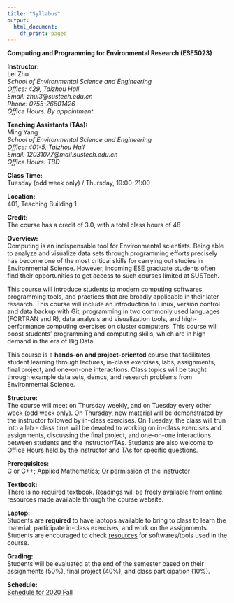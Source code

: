 ```yaml
---
title: "Syllabus"
output:
  html_document:
    df_print: paged
---
```

**Computing and Programming for Environmental Research (ESE5023)**

**Instructor:**  
Lei Zhu  
*School of Environmental Science and Engineering  
Office: 429, Taizhou Hall  
Email: zhul3@sustech.edu.cn  
Phone: 0755-26601426  
Office Hours: By appointment*  

**Teaching Assistants (TAs):**    
Ming Yang  
*School of Environmental Science and Engineering  
Office: 401-5, Taizhou Hall  
Email: 12031077@mail.sustech.edu.cn  
Office Hours: TBD*  

**Class Time:**   
Tuesday (odd week only) / Thursday, 19:00-21:00

**Location:**   
401, Teaching Building 1

**Credit:**   
The course has a credit of 3.0, with a total class hours of 48

**Overview:**   
Computing is an indispensable tool for Environmental scientists. Being able to analyze and visualize data sets through programming efforts precisely has become one of the most critical skills for carrying out studies in Environmental Science. However, incoming ESE graduate students often find their opportunities to get access to such courses limited at SUSTech.   

This course will introduce students to modern computing softwares, programming tools, and practices that are broadly applicable in their later research. This course will include an introduction to Linux, version control and data backup with Git, programming in two commonly used languages (FORTRAN and R), data analysis and visualization tools, and high-performance computing exercises on cluster computers. This course will boost students’ programming and computing skills, which are in high demand in the era of Big Data. 

This course is a **hands-on and project-oriented** course that facilitates student learning through lectures, in-class exercises, labs, assignments, final project, and one-on-one interactions. Class topics will be taught through example data sets, demos, and research problems from Environmental Science.  

**Structure:**   
The course will meet on Thursday weekly, and on Tuesday every other week (odd week only). On Thursday, new material will be demonstrated by the instructor followed by in-class exercises. On Tuesday, the class will trun into a lab - class time will be devoted to working on in-class exercises and assignments, discussing the final project, and one-on-one interactions between students and the instructor/TAs. Students are also welcome to Office Hours held by the instructor and TAs for specific questions.

**Prerequisites:**  
C or C++; Applied Mathematics; Or permission of the instructor

**Textbook:**   
There is no required textbook. Readings will be freely available from online resources made available through the course website.

**Laptop:**   
Students are **required** to have laptops available to bring to class to learn the material, participate in-class exercises, and work on the assignments. Students are encouraged to check [resources](https://zhu-group.github.io/ese5023/Resource.html) for softwares/tools used in the course.

**Grading:**   
Students will be evaluated at the end of the semester based on their assignments (50%), final project (40%), and class participation (10%).

**Schedule:**  
[Schedule for 2020 Fall](https://zhu-group.github.io/ese5023/Schedule.html) 